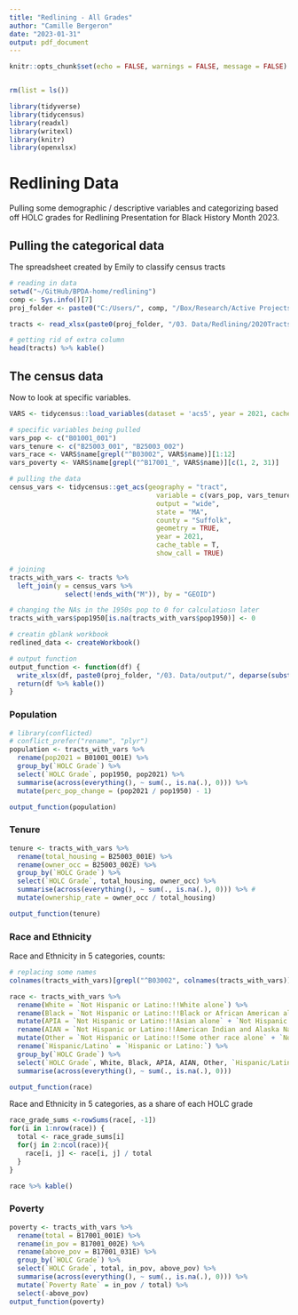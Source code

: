 ```yaml
---
title: "Redlining - All Grades"
author: "Camille Bergeron"
date: "2023-01-31"
output: pdf_document
---
```


```r
knitr::opts_chunk$set(echo = FALSE, warnings = FALSE, message = FALSE)


rm(list = ls())

library(tidyverse)
library(tidycensus)
library(readxl)
library(writexl)
library(knitr)
library(openxlsx)
```

# Redlining Data

Pulling some demographic / descriptive variables and categorizing based off HOLC grades for Redlining Presentation for Black History Month 2023. 

## Pulling the categorical data

The spreadsheet created by Emily to classify census tracts

```r
# reading in data
setwd("~/GitHub/BPDA-home/redlining")
comp <- Sys.info()[7]
proj_folder <- paste0("C:/Users/", comp, "/Box/Research/Active Projects/Black History Month_2023")

tracts <- read_xlsx(paste0(proj_folder, "/03. Data/Redlining/2020Tracts_HOLC_AllGrades.xlsx"))

# getting rid of extra column 
head(tracts) %>% kable()

```

## The census data

Now to look at specific variables. 

```r
VARS <- tidycensus::load_variables(dataset = 'acs5', year = 2021, cache = T)

# specific variables being pulled 
vars_pop <- c("B01001_001")
vars_tenure <- c("B25003_001", "B25003_002")
vars_race <- VARS$name[grepl("^B03002", VARS$name)][1:12]
vars_poverty <- VARS$name[grepl("^B17001_", VARS$name)][c(1, 2, 31)]
```


```r

# pulling the data
census_vars <- tidycensus::get_acs(geography = "tract", 
                                     variable = c(vars_pop, vars_tenure, vars_race, vars_poverty),
                                     output = "wide",
                                     state = "MA",
                                     county = "Suffolk",
                                     geometry = TRUE,
                                     year = 2021,
                                     cache_table = T,
                                     show_call = TRUE) 

# joining
tracts_with_vars <- tracts %>%
  left_join(y = census_vars %>%
              select(!ends_with("M")), by = "GEOID") 

# changing the NAs in the 1950s pop to 0 for calculatiosn later
tracts_with_vars$pop1950[is.na(tracts_with_vars$pop1950)] <- 0

# creatin gblank workbook
redlined_data <- createWorkbook()

# output function
output_function <- function(df) {
  write_xlsx(df, paste0(proj_folder, "/03. Data/output/", deparse(substitute(df)), ".xlsx"))
  return(df %>% kable())
}

```



### Population


```r
# library(conflicted)
# conflict_prefer("rename", "plyr")
population <- tracts_with_vars %>%
  rename(pop2021 = B01001_001E) %>%
  group_by(`HOLC Grade`) %>%
  select(`HOLC Grade`, pop1950, pop2021) %>%
  summarise(across(everything(), ~ sum(., is.na(.), 0))) %>% 
  mutate(perc_pop_change = (pop2021 / pop1950) - 1) 

output_function(population)

```

### Tenure

```r
tenure <- tracts_with_vars %>%
  rename(total_housing = B25003_001E) %>%
  rename(owner_occ = B25003_002E) %>%
  group_by(`HOLC Grade`) %>%
  select(`HOLC Grade`, total_housing, owner_occ) %>%
  summarise(across(everything(), ~ sum(., is.na(.), 0))) %>% #
  mutate(ownership_rate = owner_occ / total_housing)

output_function(tenure)
```



### Race and Ethnicity

Race and Ethnicity in 5 categories, counts: 

```r
# replacing some names 
colnames(tracts_with_vars)[grepl("^B03002", colnames(tracts_with_vars))] <- gsub("Estimate!!Total:!!", "", VARS$label[grepl("^B03002", VARS$name)][1:12])

race <- tracts_with_vars %>%
  rename(White = `Not Hispanic or Latino:!!White alone`) %>%
  rename(Black = `Not Hispanic or Latino:!!Black or African American alone`) %>%
  mutate(APIA = `Not Hispanic or Latino:!!Asian alone` + `Not Hispanic or Latino:!!Native Hawaiian and Other Pacific Islander alone`) %>%
  rename(AIAN = `Not Hispanic or Latino:!!American Indian and Alaska Native alone`) %>%
  mutate(Other = `Not Hispanic or Latino:!!Some other race alone` + `Not Hispanic or Latino:!!Two or more races:`) %>%
  rename(`Hispanic/Latino` = `Hispanic or Latino:`) %>%
  group_by(`HOLC Grade`) %>%
  select(`HOLC Grade`, White, Black, APIA, AIAN, Other, `Hispanic/Latino`) %>%
  summarise(across(everything(), ~ sum(., is.na(.), 0))) 

output_function(race)
```

Race and Ethnicity in 5 categories, as a share of each HOLC grade 

```r
race_grade_sums <-rowSums(race[, -1])
for(i in 1:nrow(race)) {
  total <- race_grade_sums[i]
  for(j in 2:ncol(race)){
    race[i, j] <- race[i, j] / total
  }
}

race %>% kable()
```

### Poverty

```r
poverty <- tracts_with_vars %>%
  rename(total = B17001_001E) %>%
  rename(in_pov = B17001_002E) %>%
  rename(above_pov = B17001_031E) %>%
  group_by(`HOLC Grade`) %>%
  select(`HOLC Grade`, total, in_pov, above_pov) %>%
  summarise(across(everything(), ~ sum(., is.na(.), 0))) %>%
  mutate(`Poverty Rate` = in_pov / total) %>%
  select(-above_pov) 
output_function(poverty)

```



